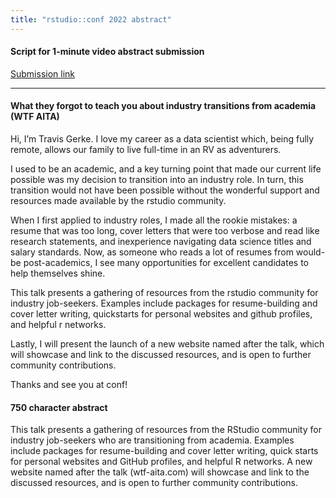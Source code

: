 ```yaml
---
title: "rstudio::conf 2022 abstract"
---
```


#### Script for 1-minute video abstract submission

[Submission link](https://www.rstudio.com/blog/new-deadline/)

---

#### What they forgot to teach you about industry transitions from academia (WTF AITA)

Hi, I'm Travis Gerke. I love my career as a data scientist which, being fully remote, allows our family to live full-time in an RV as adventurers.

I used to be an academic, and a key turning point that made our current life possible was my decision to transition into an industry role. In turn, this transition would not have been possible without the wonderful support and resources made available by the rstudio community.

When I first applied to industry roles, I made all the rookie mistakes: a resume that was too long, cover letters that were too verbose and read like research statements, and inexperience navigating data science titles and salary standards. Now, as someone who reads a lot of resumes from would-be post-academics, I see many opportunities for excellent candidates to help themselves shine.

This talk presents a gathering of resources from the rstudio community for industry job-seekers. Examples include packages for resume-building and cover letter writing, quickstarts for personal websites and github profiles, and helpful r networks. 

Lastly, I will present the launch of a new website named after the talk, which will showcase and link to the discussed resources, and is open to further community contributions.

Thanks and see you at conf!

#### 750 character abstract

This talk presents a gathering of resources from the RStudio community for industry job-seekers who are transitioning from academia. Examples include packages for resume-building and cover letter writing, quick starts for personal websites and GitHub profiles, and helpful R networks. A new website named after the talk (wtf-aita.com) will showcase and link to the discussed resources, and is open to further community contributions.
